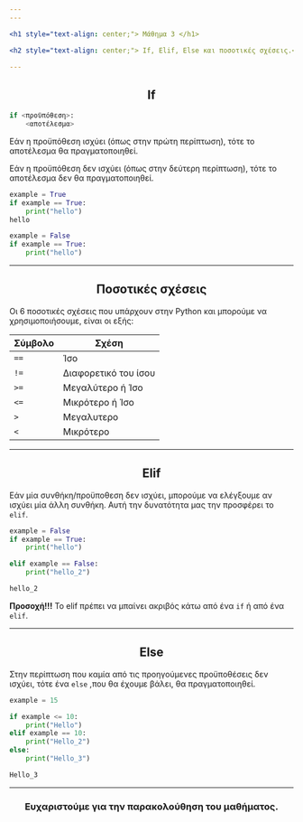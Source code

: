 ```yaml
---
---

<h1 style="text-align: center;"> Μάθημα 3 </h1>

<h2 style="text-align: center;"> If, Elif, Else και ποσοτικές σχέσεις.</h2>

---
```


<h2 style="text-align: center;">If</h2>

```python
if <προϋπόθεση>:
    <αποτέλεσμα>
```

Εάν η προϋπόθεση ισχύει (όπως στην πρώτη περίπτωση), τότε το αποτέλεσμα θα πραγματοποιηθεί. 

Εάν η προϋπόθεση δεν ισχύει (όπως στην δεύτερη περίπτωση), τότε το αποτέλεσμα δεν θα πραγματοποιηθεί. 

```python
example = True
if example == True:
    print("hello")
hello

example = False
if example == True:
    print("hello")
```

---

<h2 style="text-align: center;"> Ποσοτικές σχέσεις </h2>

Οι 6 ποσοτικές σχέσεις που υπάρχουν στην Python και μπορούμε να χρησιμοποιήσουμε, είναι οι εξής:

| Σύμβολο | Σχέση                |
|---------|----------------------|
| `==`    | Ίσο                  |
| `!=`    | Διαφορετικό του ίσου |
| `>=`    | Μεγαλύτερο ή Ίσο     |
| `<=`    | Μικρότερο ή Ίσο      |
| `>`     | Μεγαλυτερο           |
| `<`     | Μικρότερο            |

---

<h2 style="text-align: center;">Elif</h2>

Εάν μία συνθήκη/προϋποθεση δεν ισχύει, μπορούμε να ελέγξουμε αν ισχύει μία άλλη συνθήκη.
Αυτή την δυνατότητα μας την προσφέρει το ```elif```.

```python
example = False
if example == True:
    print("hello")

elif example == False:
    print("hello_2")

hello_2

```
**Προσοχή!!!** Το elif πρέπει να μπαίνει ακριβός κάτω από ένα ```if``` ή από ένα ```elif```. 

---

<h2 style="text-align: center;"> Else </h2>

Στην περίπτωση που καμία από τις προηγούμενες προϋποθέσεις δεν ισχύει, τότε ένα ```else``` ,που θα έχουμε βάλει, θα πραγματοποιηθεί.

```python
example = 15

if example <= 10:
    print("Hello")
elif example == 10:
    print("Hello_2")
else:
    print("Hello_3")

Hello_3
```

---

<h3 style="text-align: center;"> Ευχαριστούμε για την παρακολούθηση του μαθήματος. </h3>
